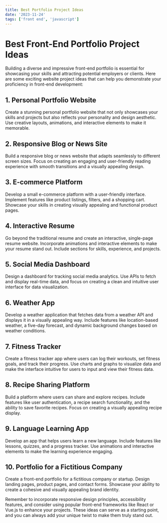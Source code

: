 ```yaml
---
title: Best Portfolio Project Ideas
date: '2023-11-24'
tags: ['front end', 'javascript']
---
```


# Best Front-End Portfolio Project Ideas

Building a diverse and impressive front-end portfolio is essential for showcasing your skills and attracting potential employers or clients. Here are some exciting website project ideas that can help you demonstrate your proficiency in front-end development:

## 1. Personal Portfolio Website

Create a stunning personal portfolio website that not only showcases your skills and projects but also reflects your personality and design aesthetic. Use creative layouts, animations, and interactive elements to make it memorable.

## 2. Responsive Blog or News Site

Build a responsive blog or news website that adapts seamlessly to different screen sizes. Focus on creating an engaging and user-friendly reading experience with smooth transitions and a visually appealing design.

## 3. E-commerce Platform

Develop a small e-commerce platform with a user-friendly interface. Implement features like product listings, filters, and a shopping cart. Showcase your skills in creating visually appealing and functional product pages.

## 4. Interactive Resume

Go beyond the traditional resume and create an interactive, single-page resume website. Incorporate animations and interactive elements to make your resume stand out. Include sections for skills, experience, and projects.

## 5. Social Media Dashboard

Design a dashboard for tracking social media analytics. Use APIs to fetch and display real-time data, and focus on creating a clean and intuitive user interface for data visualization.

## 6. Weather App

Develop a weather application that fetches data from a weather API and displays it in a visually appealing way. Include features like location-based weather, a five-day forecast, and dynamic background changes based on weather conditions.

## 7. Fitness Tracker

Create a fitness tracker app where users can log their workouts, set fitness goals, and track their progress. Use charts and graphs to visualize data and make the interface intuitive for users to input and view their fitness data.

## 8. Recipe Sharing Platform

Build a platform where users can share and explore recipes. Include features like user authentication, a recipe search functionality, and the ability to save favorite recipes. Focus on creating a visually appealing recipe display.

## 9. Language Learning App

Develop an app that helps users learn a new language. Include features like lessons, quizzes, and a progress tracker. Use animations and interactive elements to make the learning experience engaging.

## 10. Portfolio for a Fictitious Company

Create a front-end portfolio for a fictitious company or startup. Design landing pages, product pages, and contact forms. Showcase your ability to create a cohesive and visually appealing brand identity.

Remember to incorporate responsive design principles, accessibility features, and consider using popular front-end frameworks like React or Vue.js to enhance your projects. These ideas can serve as a starting point, and you can always add your unique twist to make them truly stand out.
